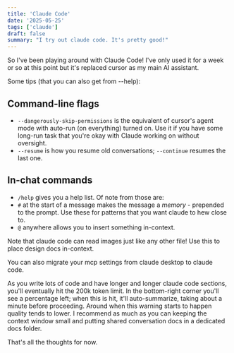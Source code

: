 ```yaml
---
title: 'Claude Code'
date: '2025-05-25'
tags: ['claude']
draft: false
summary: "I try out claude code. It's pretty good!"
---
```


So I've been playing around with Claude Code!
I've only used it for a week or so at this point but it's replaced cursor as my main AI assistant.

Some tips (that you can also get from --help):

## Command-line flags

- `--dangerously-skip-permissions` is the equivalent of cursor's agent mode with auto-run (on everything) turned on.
  Use it if you have some long-run task that you're okay with Claude working on without oversight.
- `--resume` is how you resume old conversations; `--continue` resumes the last one.

## In-chat commands

- `/help` gives you a help list. Of note from those are:
- `#` at the start of a message makes the message a _memory_ - prepended to the prompt. Use these for patterns that you want claude to hew close to.
- `@` anywhere allows you to insert something in-context.

Note that claude code can read images just like any other file! Use this to place design docs in-context.

You can also migrate your mcp settings from claude desktop to claude code.

As you write lots of code and have longer and longer claude code sections, you'll eventually hit the 200k token limit.
In the bottom-right corner you'll see a percentage left; when this is hit, it'll auto-summarize, taking about a minute before proceeding.
Around when this warning starts to happen quality tends to lower. I recommend as much as you can keeping the context window small
and putting shared conversation docs in a dedicated docs folder.

That's all the thoughts for now.
